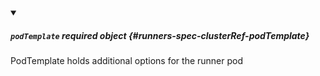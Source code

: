 


<details className="config-field" data-expandable="true" open>
<summary>

##### `podTemplate` <span className="config-field-required" data-required="false">required</span> <span className="config-field-type">object</span> <span className="config-field-default"></span> <span className="config-field-enum"></span> {#runners-spec-clusterRef-podTemplate}

PodTemplate holds additional options for the runner pod

</summary>

<PartialPodTemplatereference />


</details>

